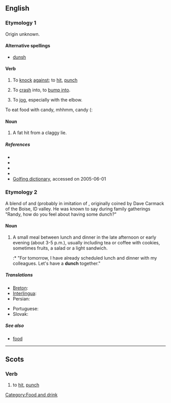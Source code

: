 {{also|Dunch}}
==English==

===Etymology 1===
Origin unknown.

====Alternative spellings====
* [[dunsh]] {{qualifier|Geordie}}

====Verb====
{{en-verb|dunches|'''[[dunching]]''' '''or''' '''[[dunchin]]'''|dunched|dunched}}

# {{Geordie}} To [[knock]] [[against]]; to [[hit]], [[punch]]
# {{Geordie}} To [[crash]] into, to [[bump into]].
# {{UK}} To [[jog]], especially with the elbow. 

To eat food with candy, mhhmm, candy (:

====Noun====
{{en-noun|-}}

# {{golf}} A fat hit from a claggy lie.

=====References=====
* {{R:New Geordie Dictionary 1987}}
* {{R:Palgrave}}
* {{R:Dobson & Irwin Newcastle 1970}}
* {{R:Northumberland 1880}}
* [http://www.worldgolf.com/wglibrary/reference/dictionary/dpage.html Golfing dictionary], accessed on 2005-06-01

===Etymology 2===
A blend of {{term|lunch}} and {{term|dinner}} (probably in imitation of {{term|brunch}}, originally coined by Dave Carmack of the Boise, ID valley.  He was known to say during family gatherings "Randy, how do you feel about having some dunch?"  

====Noun====
{{en-noun|-}}

# A small meal between lunch and dinner in the late afternoon or early evening (about 3-5 p.m.), usually including tea or coffee with cookies, sometimes fruits, a salad or a light sandwich.
#:* "For tomorrow, I have already scheduled lunch and dinner with my colleagues. Let's have a '''dunch''' together."

=====Translations=====
{{trans-top|small meal between lunch and dinner}}
* [[Breton]]: {{t|br|adverenn|f|xs=Breton}}
* [[Interlingua]]: {{t-|ia|merenda|xs=Interlingua}}
* Persian: {{t|fa|عصرانه|tr=asraneh|sc=fa-Arab|xs=Persian}}
{{trans-mid}}
* Portuguese: {{t+|pt|merenda|f}}
* Slovak: {{t-|sk|olovrant|m}}
{{trans-bottom}}

=====See also=====
* [[food]]

[[Category:Food and drink]]

----

==Scots==

===Verb===
{{sco-verb|dunches|dunchin|duncht|duncht}}

# to [[hit]], [[punch]]